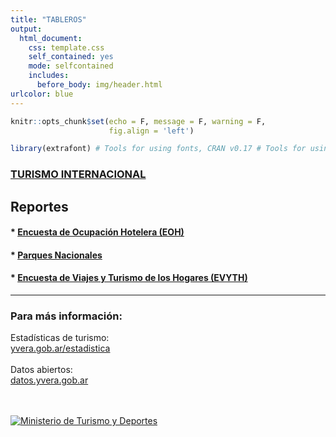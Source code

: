 ```yaml
---
title: "TABLEROS"
output:
  html_document:
    css: template.css
    self_contained: yes
    mode: selfcontained
    includes:
      before_body: img/header.html
urlcolor: blue
---
```


```r
knitr::opts_chunk$set(echo = F, message = F, warning = F, 
                      fig.align = 'left')

library(extrafont) # Tools for using fonts, CRAN v0.17 # Tools for using fonts, CRAN v0.17

```


### [TURISMO INTERNACIONAL](https://tableros.yvera.tur.ar/turismo_internacional/)


## Reportes

#### * [Encuesta de Ocupación Hotelera (EOH)](https://tableros.yvera.tur.ar/reportes/eoh/EOH-mayo-2021.html)

#### * [Parques Nacionales](https://tableros.yvera.tur.ar/reportes/parques/ficha_parques_nacionales.html)

#### * [Encuesta de Viajes y Turismo de los Hogares (EVYTH)](https://tableros.yvera.tur.ar/reportes/evyth/ficha_trimestral_evyth.html)

---


<body>
  <h3>Para más información:</h3>
    <p style="text-align: left;">
  Estadísticas de turismo:   <br>
<a href="https://yvera.gob.ar/estadistica">yvera.gob.ar/estadistica</a>
  <br><br>
  Datos abiertos:   <br>
<a href="http://datos.yvera.gob.ar/">datos.yvera.gob.ar</a>
  <br>  
  </p>
  <br>
  <a href="https://www.argentina.gob.ar/turismoydeportes"><img src="img/escudo.png" title="Ministerio de Turismo y Deportes" /></a> 
    </body>